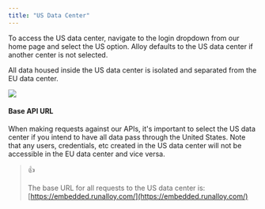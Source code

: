 ```yaml
---
title: "US Data Center"
---
```


To access the US data center, navigate to the login dropdown from our home page and select the US option. Alloy defaults to the US data center if another center is not selected.

All data housed inside the US data center is isolated and separated from the EU data center.

![](/images/97f63cd-Screenshot_2023-07-29_at_11.52.12_AM.png)

#### Base API URL

When making requests against our APIs, it's important to select the US data center if you intend to have all data pass through the United States. Note that any users, credentials, etc created in the US data center will not be accessible in the EU data center and vice versa.

> 👍
> 
> The base URL for all requests to the US data center is: [https://embedded.runalloy.com/](https://embedded.runalloy.com/)